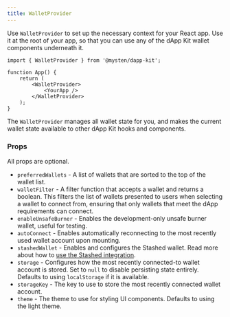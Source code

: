 ```yaml
---
title: WalletProvider
---
```


Use `WalletProvider` to set up the necessary context for your React app. Use it at the root of your
app, so that you can use any of the dApp Kit wallet components underneath it.

```tsx
import { WalletProvider } from '@mysten/dapp-kit';

function App() {
	return (
		<WalletProvider>
			<YourApp />
		</WalletProvider>
	);
}
```

The `WalletProvider` manages all wallet state for you, and makes the current wallet state available
to other dApp Kit hooks and components.

### Props

All props are optional.

- `preferredWallets` - A list of wallets that are sorted to the top of the wallet list.
- `walletFilter` - A filter function that accepts a wallet and returns a boolean. This filters the
  list of wallets presented to users when selecting a wallet to connect from, ensuring that only
  wallets that meet the dApp requirements can connect.
- `enableUnsafeBurner` - Enables the development-only unsafe burner wallet, useful for testing.
- `autoConnect` - Enables automatically reconnecting to the most recently used wallet account upon
  mounting.
- `stashedWallet` - Enables and configures the Stashed wallet. Read more about how to
  [use the Stashed integration](./stashed.mdx).
- `storage` - Configures how the most recently connected-to wallet account is stored. Set to `null`
  to disable persisting state entirely. Defaults to using `localStorage` if it is available.
- `storageKey` - The key to use to store the most recently connected wallet account.
- `theme` - The theme to use for styling UI components. Defaults to using the light theme.

